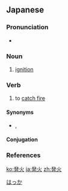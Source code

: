 ==Japanese==
{{ja-kanjitab|はつ|か|k1=はっ|yomi=o}}

===Pronunciation===
* {{ja-pron|はっか|y=o|acc=0|acc_ref=NHK}}

===Noun===
{{ja-noun|はっか|kyu=發火}}

# [[ignition]]

===Verb===
{{ja-verb-suru|はっか|kyu=發火}}

# to [[catch fire]]

====Synonyms====
* {{ja-r|引火|いんか}}, {{ja-r|点火|てんか}}

====Conjugation====
{{ja-suru|はっか}}

===References===
<references/>

[[Category:ja:Fire|はっか]]

[[ko:発火]]
[[ja:発火]]
[[zh:発火]]